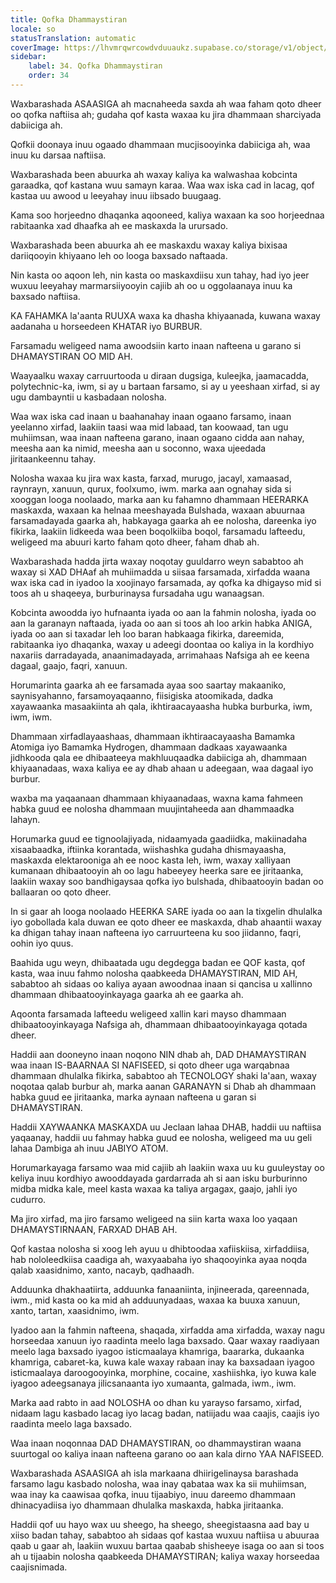 ```yaml
---
title: Qofka Dhammaystiran
locale: so
statusTranslation: automatic
coverImage: https://lhvmrqwrcowdvduuaukz.supabase.co/storage/v1/object/public/strapi-uploads/small_cover-educacion-fundamental.webp-2d51a7828a2b1309555be27f7e2a61a0.webp
sidebar:
    label: 34. Qofka Dhammaystiran
    order: 34
---
```

Waxbarashada ASAASIGA ah macnaheeda saxda ah waa faham qoto dheer oo qofka naftiisa ah; gudaha qof kasta waxaa ku jira dhammaan sharciyada dabiiciga ah.

Qofkii doonaya inuu ogaado dhammaan mucjisooyinka dabiiciga ah, waa inuu ku darsaa naftiisa.

Waxbarashada been abuurka ah waxay kaliya ka walwashaa kobcinta garaadka, qof kastana wuu samayn karaa. Waa wax iska cad in lacag, qof kastaa uu awood u leeyahay inuu iibsado buugaag.

Kama soo horjeedno dhaqanka aqooneed, kaliya waxaan ka soo horjeednaa rabitaanka xad dhaafka ah ee maskaxda la urursado.

Waxbarashada been abuurka ah ee maskaxdu waxay kaliya bixisaa dariiqooyin khiyaano leh oo looga baxsado naftaada.

Nin kasta oo aqoon leh, nin kasta oo maskaxdiisu xun tahay, had iyo jeer wuxuu leeyahay marmarsiiyooyin cajiib ah oo u oggolaanaya inuu ka baxsado naftiisa.

KA FAHAMKA la'aanta RUUXA waxa ka dhasha khiyaanada, kuwana waxay aadanaha u horseedeen KHATAR iyo BURBUR.

Farsamadu weligeed nama awoodsiin karto inaan nafteena u garano si DHAMAYSTIRAN OO MID AH.

Waayaalku waxay carruurtooda u diraan dugsiga, kuleejka, jaamacadda, polytechnic-ka, iwm, si ay u bartaan farsamo, si ay u yeeshaan xirfad, si ay ugu dambayntii u kasbadaan nolosha.

Waa wax iska cad inaan u baahanahay inaan ogaano farsamo, inaan yeelanno xirfad, laakiin taasi waa mid labaad, tan koowaad, tan ugu muhiimsan, waa inaan nafteena garano, inaan ogaano cidda aan nahay, meesha aan ka nimid, meesha aan u soconno, waxa ujeedada jiritaankeennu tahay.

Nolosha waxaa ku jira wax kasta, farxad, murugo, jacayl, xamaasad, raynrayn, xanuun, qurux, foolxumo, iwm. marka aan ognahay sida si xooggan looga noolaado, marka aan ku fahamno dhammaan HEERARKA maskaxda, waxaan ka helnaa meeshayada Bulshada, waxaan abuurnaa farsamadayada gaarka ah, habkayaga gaarka ah ee nolosha, dareenka iyo fikirka, laakiin lidkeeda waa been boqolkiiba boqol, farsamadu lafteedu, weligeed ma abuuri karto faham qoto dheer, faham dhab ah.

Waxbarashada hadda jirta waxay noqotay guuldarro weyn sababtoo ah waxay si XAD DHAaf ah muhiimadda u siisaa farsamada, xirfadda waana wax iska cad in iyadoo la xoojinayo farsamada, ay qofka ka dhigayso mid si toos ah u shaqeeya, burburinaysa fursadaha ugu wanaagsan.

Kobcinta awoodda iyo hufnaanta iyada oo aan la fahmin nolosha, iyada oo aan la garanayn naftaada, iyada oo aan si toos ah loo arkin habka ANIGA, iyada oo aan si taxadar leh loo baran habkaaga fikirka, dareemida, rabitaanka iyo dhaqanka, waxay u adeegi doontaa oo kaliya in la kordhiyo naxariis darradayada, anaanimadayada, arrimahaas Nafsiga ah ee keena dagaal, gaajo, faqri, xanuun.

Horumarinta gaarka ah ee farsamada ayaa soo saartay makaaniko, saynisyahanno, farsamoyaqaanno, fiisigiska atoomikada, dadka xayawaanka masaakiinta ah qala, ikhtiraacayaasha hubka burburka, iwm, iwm, iwm.

Dhammaan xirfadlayaashaas, dhammaan ikhtiraacayaasha Bamamka Atomiga iyo Bamamka Hydrogen, dhammaan dadkaas xayawaanka jidhkooda qala ee dhibaateeya makhluuqaadka dabiiciga ah, dhammaan khiyaanadaas, waxa kaliya ee ay dhab ahaan u adeegaan, waa dagaal iyo burbur.

 waxba ma yaqaanaan dhammaan khiyaanadaas, waxna kama fahmeen habka guud ee nolosha dhammaan muujintaheeda aan dhammaadka lahayn.

Horumarka guud ee tignoolajiyada, nidaamyada gaadiidka, makiinadaha xisaabaadka, iftiinka korantada, wiishashka gudaha dhismayaasha, maskaxda elektarooniga ah ee nooc kasta leh, iwm, waxay xalliyaan kumanaan dhibaatooyin ah oo lagu habeeyey heerka sare ee jiritaanka, laakiin waxay soo bandhigaysaa qofka iyo bulshada, dhibaatooyin badan oo ballaaran oo qoto dheer.

In si gaar ah looga noolaado HEERKA SARE iyada oo aan la tixgelin dhulalka iyo gobollada kala duwan ee qoto dheer ee maskaxda, dhab ahaantii waxay ka dhigan tahay inaan nafteena iyo carruurteena ku soo jiidanno, faqri, oohin iyo quus.

Baahida ugu weyn, dhibaatada ugu degdegga badan ee QOF kasta, qof kasta, waa inuu fahmo nolosha qaabkeeda DHAMAYSTIRAN, MID AH, sababtoo ah sidaas oo kaliya ayaan awoodnaa inaan si qancisa u xallinno dhammaan dhibaatooyinkayaga gaarka ah ee gaarka ah.

Aqoonta farsamada lafteedu weligeed xallin kari mayso dhammaan dhibaatooyinkayaga Nafsiga ah, dhammaan dhibaatooyinkayaga qotada dheer.

Haddii aan dooneyno inaan noqono NIN dhab ah, DAD DHAMAYSTIRAN waa inaan IS-BAARNAA SI NAFISEED, si qoto dheer uga warqabnaa dhammaan dhulalka fikirka, sababtoo ah TECNOLOGY shaki la'aan, waxay noqotaa qalab burbur ah, marka aanan GARANAYN si Dhab ah dhammaan habka guud ee jiritaanka, marka aynaan nafteena u garan si DHAMAYSTIRAN.

Haddii XAYWAANKA MASKAXDA uu Jeclaan lahaa DHAB, haddii uu naftiisa yaqaanay, haddii uu fahmay habka guud ee nolosha, weligeed ma uu geli lahaa Dambiga ah inuu JABIYO ATOM.

Horumarkayaga farsamo waa mid cajiib ah laakiin waxa uu ku guuleystay oo keliya inuu kordhiyo awooddayada gardarrada ah si aan isku burburinno midba midka kale, meel kasta waxaa ka taliya argagax, gaajo, jahli iyo cudurro.

Ma jiro xirfad, ma jiro farsamo weligeed na siin karta waxa loo yaqaan DHAMAYSTIRNAAN, FARXAD DHAB AH.

Qof kastaa nolosha si xoog leh ayuu u dhibtoodaa xafiiskiisa, xirfaddiisa, hab nololeedkiisa caadiga ah, waxyaabaha iyo shaqooyinka ayaa noqda qalab xaasidnimo, xanto, nacayb, qadhaadh.

Adduunka dhakhaatiirta, adduunka fanaaniinta, injineerada, qareennada, iwm., mid kasta oo ka mid ah adduunyadaas, waxaa ka buuxa xanuun, xanto, tartan, xaasidnimo, iwm.

Iyadoo aan la fahmin nafteena, shaqada, xirfadda ama xirfadda, waxay nagu horseedaa xanuun iyo raadinta meelo laga baxsado. Qaar waxay raadiyaan meelo laga baxsado iyagoo isticmaalaya khamriga, baararka, dukaanka khamriga, cabaret-ka, kuwa kale waxay rabaan inay ka baxsadaan iyagoo isticmaalaya daroogooyinka, morphine, cocaine, xashiishka, iyo kuwa kale iyagoo adeegsanaya jilicsanaanta iyo xumaanta, galmada, iwm., iwm.

Marka aad rabto in aad NOLOSHA oo dhan ku yarayso farsamo, xirfad, nidaam lagu kasbado lacag iyo lacag badan, natiijadu waa caajis, caajis iyo raadinta meelo laga baxsado.

Waa inaan noqonnaa DAD DHAMAYSTIRAN, oo dhammaystiran waana suurtogal oo kaliya inaan nafteena garano oo aan kala dirno YAA NAFISEED.

Waxbarashada ASAASIGA ah isla markaana dhiirigelinaysa barashada farsamo lagu kasbado nolosha, waa inay qabataa wax ka sii muhiimsan, waa inay ka caawisaa qofka, inuu tijaabiyo, inuu dareemo dhammaan dhinacyadiisa iyo dhammaan dhulalka maskaxda, habka jiritaanka.

Haddii qof uu hayo wax uu sheego, ha sheego, sheegistaasna aad bay u xiiso badan tahay, sababtoo ah sidaas qof kastaa wuxuu naftiisa u abuuraa qaab u gaar ah, laakiin wuxuu bartaa qaabab shisheeye isaga oo aan si toos ah u tijaabin nolosha qaabkeeda DHAMAYSTIRAN; kaliya waxay horseedaa caajisnimada.

